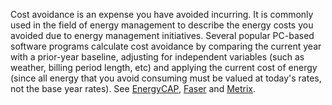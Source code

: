 Cost avoidance is an expense you have avoided incurring.  It is commonly used in the field of energy management to describe the energy costs you avoided due to energy management initiatives.  Several popular PC-based software programs calculate cost avoidance by comparing the current year with a prior-year baseline, adjusting for independent variables (such as weather, billing period length, etc) and applying the current cost of energy (since all energy that you avoid consuming must be valued at today's rates, not the base year rates).  See [[EnergyCAP]], [[Faser]] and [[Metrix]].
{{Uncategorized|January 2007}}